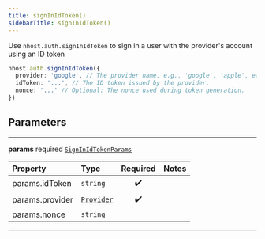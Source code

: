 ```yaml
---
title: signInIdToken()
sidebarTitle: signInIdToken()
---
```


Use `nhost.auth.signInIdToken` to sign in a user with the provider's account using an ID token

```ts
nhost.auth.signInIdToken({
  provider: 'google', // The provider name, e.g., 'google', 'apple', etc.
  idToken: '...', // The ID token issued by the provider.
  nonce: '...' // Optional: The nonce used during token generation.
})
```

## Parameters

---

**<span className="parameter-name">params</span>** <span className="optional-status">required</span> [`SignInIdTokenParams`](/reference/deprecated/javascript/auth/types/sign-in-id-token-params)

| Property                                                                                    | Type                                                        | Required | Notes |
| :------------------------------------------------------------------------------------------ | :---------------------------------------------------------- | :------: | :---- |
| <span className="parameter-name"><span className="light-grey">params.</span>idToken</span>  | <code>string</code>                                         |    ✔️    |       |
| <span className="parameter-name"><span className="light-grey">params.</span>provider</span> | [`Provider`](/reference/deprecated/javascript/auth/types/provider) |    ✔️    |       |
| <span className="parameter-name"><span className="light-grey">params.</span>nonce</span>    | <code>string</code>                                         |          |       |

---

